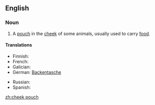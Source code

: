==English==
===Noun===
{{en-noun|head=[[cheek]] [[pouch]]|es}}
#{{anatomy|zoology}} A [[pouch]] in the [[cheek]] of some animals, usually used to carry [[food]].
====Translations====
{{trans-top|pouch in the cheek}}
* Finnish: {{t-|fi|poskipussi}}
* French: {{t|fr|abajoue}}
* Galician: {{t|gl|abazón|m}}
* German: [[Backentasche]] {{f}}
{{trans-mid}}
* Russian: {{t-|ru|защёчный мешок|m|tr=zaš'óčnyj m'ešók}}
* Spanish: {{t|es|abazón|m}}
{{trans-bottom}}

[[zh:cheek pouch]]